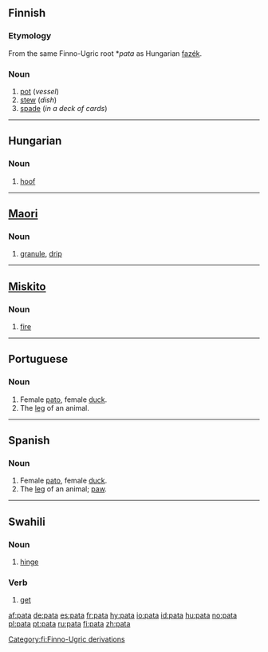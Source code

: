 ==Finnish==
{{Finnish index|pa}}

===Etymology===
From the same Finno-Ugric root *''pata'' as Hungarian [[fazék]].

===Noun===
{{fi-noun|pa|type=rauta}}

# [[pot]] (''vessel'')
# [[stew]] (''dish'')
# [[spade]] (''in a deck of cards'')

[[Category:fi:Finno-Ugric derivations]]

----

==Hungarian==

===Noun===
{{infl|hu|noum}}

# [[hoof]]

----

==[[Maori]]==

===Noun===
{{infl|mi|noum}}

# [[granule]], [[drip]]

----

==[[Miskito]]==

===Noun===
{{infl|miq|noum}}

# [[fire]]

----

==Portuguese==

===Noun===
{{infl|pt|noun|gender=f}}

# Female [[pato]], female [[duck]].
# The [[leg]] of an animal.

----

==Spanish==

===Noun===
{{infl|es|noun|gender=f}}

# Female [[pato]], female [[duck]].
# The [[leg]] of an animal; [[paw]].

----

==Swahili==

===Noun===
{{infl|sw|noum}}

# [[hinge]]

===Verb===
{{infl|sw|noum}}

# [[get]]

[[af:pata]]
[[de:pata]]
[[es:pata]]
[[fr:pata]]
[[hy:pata]]
[[io:pata]]
[[id:pata]]
[[hu:pata]]
[[no:pata]]
[[pl:pata]]
[[pt:pata]]
[[ru:pata]]
[[fi:pata]]
[[zh:pata]]